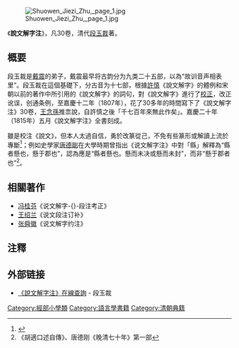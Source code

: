 [[File:Shuowen_Jiezi_Zhu,_page_1.jpg|thumb]]

《'''說文解字注'''》，凡30卷，清代[[段玉裁|段玉裁]]著。

== 概要 ==
段玉裁是[[戴震|戴震]]的弟子，戴震最早将古韵分为九类二十五部，以為“故训音声相表里”。段玉裁在這個基礎下，分古音为十七部，根據[[許慎|許慎]]《說文解字》的體例和宋朝以前的著作中所引用的《說文解字》的詞句，對《說文解字》進行了[[校對|校正]]，改正讹误，创通条例，至嘉慶十二年（1807年），花了30多年的時間寫下了《說文解字注》30卷，[[王念孫|王念孫]]推祟說，自許慎之後「千七百年來無此作矣」。嘉慶二十年（1815年）五月《說文解字注》全書刻成。

雖是校注《說文》，但本人太過自信，勇於改篆從己，不免有些篆形或解讀上流於專斷<ref>{{cite book|author=陳致元 |url=http://ir.lib.pccu.edu.tw/retrieve/48916/gsweb3.pdf|title=段注本《說文》依字書補訂考|publisher=中國文學研究所 (中國文化大學) |layurl=http://ir.lib.pccu.edu.tw/handle/987654321/19758|laysource=|date=2011-10-20 |access-date= |pages=2|language=zh-tw}}</ref>；例如史學家[[唐德剛|唐德剛]]在大學時期曾指出《说文解字注》中對「縣」解釋為“縣者懸也，懸于郡也”，認為應是“縣者懸也。懸而未决或懸而未封”，而非“懸于郡者也”<ref>《胡適口述自傳》、唐德刚《晚清七十年》第一部</ref>。

== 相關著作 ==
*[[冯桂芬|冯桂芬]]《说文解字-{}-段注考正》
*[[王绍兰|王绍兰]]《说文段注订补》
*[[张舜徽|张舜徽]]《说文解字约注》

==注釋==
<references/>

==外部链接==
*[http://www.shuowen.org/ 《說文解字注》在線查詢]{{Wayback|url=http://www.shuowen.org/ |date=20110315083452 }} - 段玉裁

[[Category:經部小學類|Category:經部小學類]]
[[Category:語言學書籍|Category:語言學書籍]]
[[Category:清朝典籍|Category:清朝典籍]]